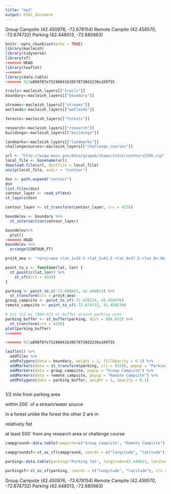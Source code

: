 ```yaml
---
title: "mp3"
output: html_document
---
```


Group Campsite (42.450976, -72.678154)
Remote Campite (42.458570, -72.674732)
Parking (42.448013, -72.680663)

```r
knitr::opts_chunk$set(echo = TRUE)
library(macleish)
library(tidyverse)
library(sf)
<<<<<<< HEAD
library(leaflet)
=======
library(data.table)
>>>>>>> 923a898f87e75246041630578730d3230a189755
```

```r
trails<-macleish_layers[["trails"]]
boundary<-macleish_layers[["boundary"]]

streams<-macleish_layers[["streams"]]
wetlands<-macleish_layers[["wetlands"]]

forests<-macleish_layers[["forests"]]

research<-macleish_layers[["research"]]
buildings<-macleish_layers[["buildings"]]

landmarks<-macleish_layers[["landmarks"]]
challengecourses<-macleish_layers[["challenge_courses"]]
```

```r
url <- "http://wsgw.mass.gov/data/gispub/shape/state/contours250k.zip"
local_file <- basename(url)
download.file(url, destfile = local_file)
unzip(local_file, exdir = "contour")
```

```r
dsn <- path.expand("contour")
dsn
list.files(dsn)
contour_layer <- read_sf(dsn)
st_layers(dsn)

contour_layer <- st_transform(contour_layer, crs = 4326)

boundelev <- boundary %>%
  st_intersection(contour_layer)

boundelev%>%
  plot()
<<<<<<< HEAD
boundelev %>%
  arrange(CONTOUR_FT)

proj4_aea <- "+proj=aea +lat_1=29.5 +lat_2=42.5 +lat_0=37.5 +lon_0=-96 +x_0=0 +y_0=0 +ellps=GRS80 +datum=NAD83 +units=m +no_defs"

point_to_s <- function(lat, lon) {
  st_point(c(lat,lon)) %>%
    st_sfc(crs = 4326)
}

parking <- point_to_s(-72.680663, 42.448013) %>%
  st_transform(crs = proj4_aea)
group_campsite <- point_to_sf(-72.678154, 42.450976)
remote_campsite <- point_to_sf(-72.674732, 42.458570)

# put 1/2 mi (804.672 m) buffer around parking area
parking_buffer <- st_buffer(parking, dist = 804.672) %>%
  st_transform(crs = 4326)
plot(parking_buffer)
=======
```

```r

>>>>>>> 923a898f87e75246041630578730d3230a189755

leaflet() %>%
  addTiles %>%
  addPolygons(data = boundary, weight = 1, fillOpacity = 0.1) %>%
  addMarkers(data = st_transform(parking, crs = 4326), popup = "Parking") %>%
  addMarkers(data = group_campsite, popup = "Group Campsite") %>%
  addMarkers(data = remote_campsite, popup = "Remote Campsite") %>%
  addPolygons(data = parking_buffer, weight = 1, opacity = 0.1)
  
```



1/2 mile from parking area

within 200` of a stream/water source

in a forest unlike the forest the other 2 are in

relatively flat

at least 500` from any research area or challenge course

```r

campground<-data.table(campsite=c("Group Campsite", "Remote Campsite"), longitude=c(42.450976, 42.458570), latitude=c(-72.678154, -72.674732))

campgroundsf<-st_as_sf(campground, coords = c("longitude", "latitude"), crs = 4326)

parking<-data.table(parking="Parking lot", longitude=42.448013, latitude=-72.680663)

parkingsf<-st_as_sf(parking, coords = c("longitude", "latitude"), crs = 4326)

```

Group Campsite (42.450976, -72.678154)
Remote Campite (42.458570, -72.674732)
Parking (42.448013, -72.680663)




